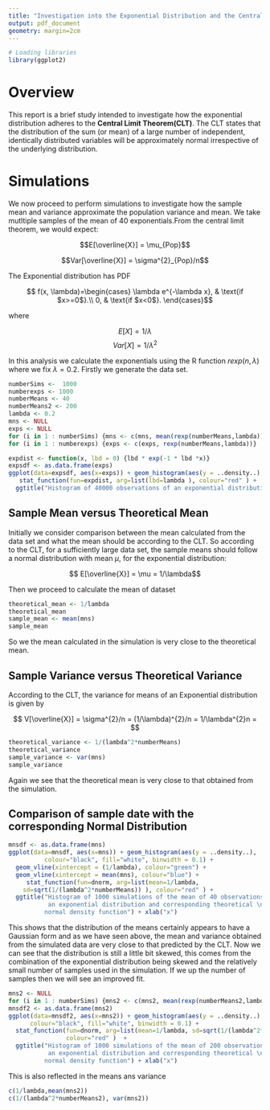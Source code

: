 ```yaml
---
title: "Investigation into the Exponential Distribution and the Central Limit Theorem"
output: pdf_document
geometry: margin=2cm
---
```

```r
# Loading libraries
library(ggplot2)
```

# Overview

This report is a brief study intended to investigate how the exponential distribution adheres to the **Central Limit Theorem(CLT)**. The CLT states that the distribution of the sum (or mean) of a large number of independent, identically distributed variables will be approximately normal irrespective of the underlying distribution.

# Simulations

We now proceed to perform simulations to investigate how the sample mean and variance approximate the population variance and  mean. We take mutltiple samples of the mean of 40 exponentials.From the central limit theorem, we would expect:


$$E[\overline{X}] = \mu_{Pop}$$ 

$$Var[\overline{X}] = \sigma^{2}_{Pop}/n$$

The Exponential distribution has PDF

$$  f(x, \lambda)=\begin{cases}
    \lambda e^{-\lambda x}, & \text{if $x>=0$}.\\
    0, & \text{if $x<0$}.
  \end{cases}$$
  
where

$$ E[X] = 1/\lambda $$
$$ Var[X] = 1/\lambda^{2} $$

In this analysis we calculate the exponentials using the R function $rexp(n, \lambda)$ where we fix $\lambda = 0.2$. Firstly we generate the data set.

```r
numberSims <-  1000
numberexps <- 1000
numberMeans <- 40
numberMeans2 <- 200
lambda <- 0.2
mns <- NULL
exps <- NULL
for (i in 1 : numberSims) {mns <- c(mns, mean(rexp(numberMeans,lambda)))}
for (i in 1 : numberexps) {exps <- c(exps, rexp(numberMeans,lambda))}
```

```r
expdist <- function(x, lbd = 0) {lbd * exp(-1 * lbd *x)}
expsdf <- as.data.frame(exps)
ggplot(data=expsdf, aes(x=exps)) + geom_histogram(aes(y = ..density..), colour="black", fill="white", binwidth = 0.4) +
   stat_function(fun=expdist, arg=list(lbd=lambda ), colour="red" ) +
  ggtitle("Histogram of 40000 observations of an exponential distribution \n with lamdba=0.2 and the exact PDF (red line)") + xlab("x") + ylab ("f(x,lambda)")
```

## Sample Mean versus Theoretical Mean 

Initially we consider comparison between the mean calculated from the data set and what the mean should be according to the CLT. So according to the CLT, for a sufficiently large data set, the sample means should follow a normal distribution with mean $\mu$, for the exponential distribution:

$$ E[\overline{X}] = \mu = 1/\lambda$$

Then we proceed to calculate the mean of dataset

```r
theoretical_mean <- 1/lambda
theoretical_mean
sample_mean <- mean(mns)
sample_mean
```

So we the mean calculated in the simulation is very close to the theoretical mean.

## Sample Variance versus Theoretical Variance

According to the CLT, the variance for means of an Exponential distribution is given by

$$ V[\overline{X}] = \sigma^{2}/n = (1/\lambda)^{2}/n = 1/\lambda^{2}n = $$

```r
theoretical_variance <- 1/(lambda^2*numberMeans)
theoretical_variance
sample_variance <- var(mns)
sample_variance
```

Again we see that the theoretical mean is very close to that obtained from the simulation.

## Comparison of sample date with the corresponding Normal Distribution

```r
mnsdf <- as.data.frame(mns)
ggplot(data=mnsdf, aes(x=mns)) + geom_histogram(aes(y = ..density..), 
          colour="black", fill="white", binwidth = 0.1) +
  geom_vline(xintercept = (1/lambda), colour="green") + 
  geom_vline(xintercept = mean(mns), colour="blue") +
     stat_function(fun=dnorm, arg=list(mean=1/lambda, 
    sd=sqrt(1/(lambda^2*numberMeans)) ), colour="red" ) + 
  ggtitle("Histogram of 1000 simulations of the mean of 40 observations from \n
           an exponential distribution and corresponding theoretical \n
          normal density function") + xlab("x")
```

This shows that the distribution of the means certainly appears to have a Gaussian form and as we have seen above, the mean and variance obtained from the simulated data are very close to that predicted by the CLT. Now we can see that the distribution is still a little bit skewed, this comes from the combination of the exponential distribution being skewed and the relatively small number of samples used in the simulation. If we up the number of samples then we will see an improved fit.
```r
mns2 <- NULL
for (i in 1 : numberSims) {mns2 <- c(mns2, mean(rexp(numberMeans2,lambda)))}
mnsdf2 <- as.data.frame(mns2)
ggplot(data=mnsdf2, aes(x=mns2)) + geom_histogram(aes(y = ..density..), 
      colour="black", fill="white", binwidth = 0.1) +
  stat_function(fun=dnorm, arg=list(mean=1/lambda, sd=sqrt(1/(lambda^2*numberMeans2)) ), 
                colour="red" )  + 
  ggtitle("Histogram of 1000 simulations of the mean of 200 observations from \n
           an exponential distribution and corresponding theoretical \n
          normal density function") + xlab("x")
```

This is also reflected in the means ans variance

```r
c(1/lambda,mean(mns2))
c(1/(lambda^2*numberMeans2), var(mns2))
```

